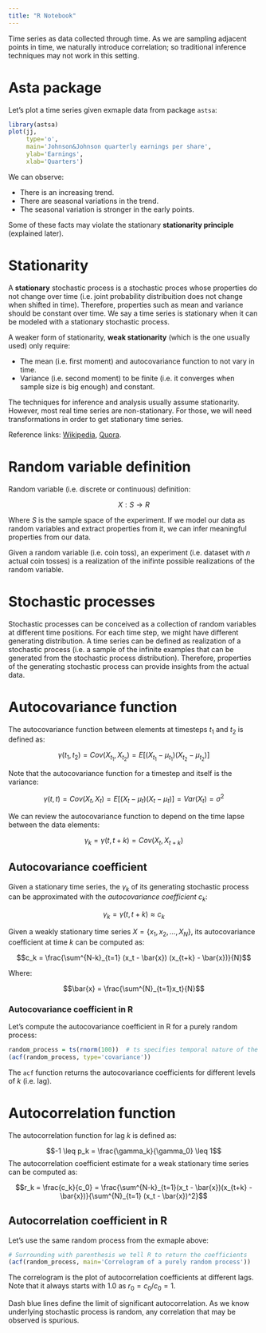 ```yaml
---
title: "R Notebook"
---
```


Time series as data collected through time. As we are sampling adjacent points
in time, we naturally introduce correlation; so traditional inference 
techniques may not work in this setting.

# Asta package

Let's plot a time series given exmaple data from package `astsa`:

```r
library(astsa)
plot(jj,
     type='o',
     main='Johnson&Johnson quarterly earnings per share',
     ylab='Earnings',
     xlab='Quarters')
```

We can observe:

- There is an increasing trend.
- There are seasonal variations in the trend.
- The seasonal variation is stronger in the early points.

Some of these facts may violate the stationary **stationarity principle** (explained later).

# Stationarity

A **stationary** stochastic process is a stochastic proces whose properties do not change over time (i.e. joint probability distribuition does not change when shifted in time). Therefore, properties such as mean and variance should be constant over time. We say a time series is stationary when it can be modeled with a stationary stochastic process.

A weaker form of stationarity, **weak stationarity** (which is the one usually used) only require:

- The mean (i.e. first moment) and autocovariance function to not vary in time.
- Variance (i.e. second moment) to be finite (i.e. it converges when sample size is big enough) and constant.

The techniques for inference and analysis usually assume stationarity. However, most real time series are non-stationary. For those, we will need transformations in order to get stationary time series.

Reference links: [Wikipedia](https://en.wikipedia.org/wiki/Stationary_process), [Quora](https://www.quora.com/What-does-finite-variance-mean-in-plain-English).

# Random variable definition

Random variable (i.e. discrete or continuous) definition:

$$ X: S \rightarrow R $$

Where $S$ is the sample space of the experiment. If we model our data as random variables and extract properties from it, we can infer meaningful properties from our data.

Given a random variable (i.e. coin toss), an experiment (i.e. dataset with $n$ actual coin tosses) is a realization of the inifinte possible realizations of the random variable.

# Stochastic processes

Stochastic processes can be conceived as a collection of random variables at different time positions. For each time step, we might have different generating distribution. A time series can be defined as realization of a stochastic process (i.e. a sample of the infinite examples that can be generated from the stochastic process distribution). Therefore, properties of the generating stochastic process can provide insights from the actual data.

# Autocovariance function

The autocovariance function between elements at timesteps $t_1$ and $t_2$ is defined as:

$$ \gamma(t_1, t_2) = Cov(X_{t_{1}}, X_{t_{2}}) = E[(X_{t_{1}} - \mu_{t_{1}})(X_{t_{2}} - \mu_{t_{2}})]$$

Note that the autocovariance function for a timestep and itself is the variance:

$$\gamma(t, t) = Cov(X_t, X_t) = E[(X_t - \mu_t)(X_t - \mu_t)] = Var(X_t) = \sigma^2$$

We can review the autocovariance function to depend on the time lapse between the data elements:

$$\gamma_k = \gamma(t, t + k) = Cov(X_t, X_{t+k})$$


## Autocovariance coefficient


Given a stationary time series, the $\gamma_k$ of its generating stochastic process can be approximated with the *autocovariance coefficient $c_k$*:

$$\gamma_k = \gamma(t, t + k) \approx c_k$$

Given a weakly stationary time series $X = \{x_1, x_2, ..., X_N\}$, its autocovariance coefficient at time $k$ can be computed as:

$$c_k = \frac{\sum^{N-k}_{t=1} (x_t - \bar{x}) (x_{t+k} - \bar{x})}{N}$$

Where:

$$\bar{x} = \frac{\sum^{N}_{t=1}x_t}{N}$$

### Autocovariance coefficient in R

Let's compute the autocovariance coefficient in R for a purely random process:

```r
random_process = ts(rnorm(100))  # ts specifies temporal nature of the data
(acf(random_process, type='covariance'))
```

The `acf`  function returns the autocovariance coefficients for different levels of $k$ (i.e. lag).

# Autocorrelation function

The autocorrelation function for lag $k$ is defined as:

$$-1 \leq p_k = \frac{\gamma_k}{\gamma_0} \leq 1$$
The autocorrelation coefficient estimate for a weak stationary time series can be computed as:

$$r_k = \frac{c_k}{c_0} = \frac{\sum^{N-k}_{t=1}(x_t - \bar{x})(x_{t+k} - \bar{x})}{\sum^{N}_{t=1} (x_t - \bar{x})^2}$$


## Autocorrelation coefficient in R

Let's use the same random process from the exmaple above:

```r
# Surrounding with parenthesis we tell R to return the coefficients
(acf(random_process, main='Correlogram of a purely random process'))
```

The correlogram is the plot of autocorrelation coefficients at different lags. Note that it always starts with $1.0$ as $r_0 = c_0 / c_0 = 1$.

Dash blue lines define the limit of significant autocorrelation. As we know underlying stochastic process is random, any correlation that may be observed is spurious.
